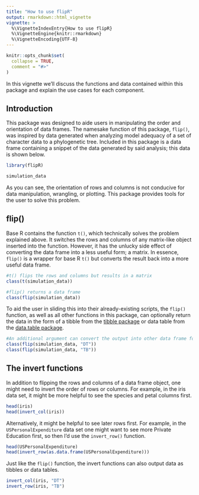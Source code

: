 ```yaml
---
title: "How to use flipR"
output: rmarkdown::html_vignette
vignette: >
  %\VignetteIndexEntry{How to use flipR}
  %\VignetteEngine{knitr::rmarkdown}
  %\VignetteEncoding{UTF-8}
---
```


```r
knitr::opts_chunk$set(
  collapse = TRUE,
  comment = "#>"
)
```

In this vignette we'll discuss the functions and data contained within this package
and explain the use cases for each component. 

## Introduction 

This package was designed to aide users in manipulating the order and orientation 
of data frames. The namesake function of this package, `flip()`, was inspired by data
generated when analyzing model adequacy of a set of character data to a phylogenetic
tree. Included in this package is a data frame containing a snippet of the data
generated by said analysis; this data is shown below. 

```r
library(flipR)

simulation_data
```

As you can see, the orientation of rows and columns is not conducive for data manipulation,
wrangling, or plotting. This package provides tools for the user to solve this problem.


## flip()

Base R contains the function `t()`, which technically solves the problem explained above.
It switches the rows and columns of any matrix-like object inserted into the function.
However, it has the unlucky side effect of converting the data frame into a less useful
form; a matrix. In essence, `flip()` is a wrapper for base R `t()` but converts the result 
back into a more useful data frame. 

```r
#t() flips the rows and columns but results in a matrix
class(t(simulation_data))

#flip() returns a data frame
class(flip(simulation_data))
```

To aid the user in sliding this into their already-existing scripts, the `flip()` function,
as well as all other functions in this package, can optionally return the data in the form of a 
tibble from the [tibble package](https://tibble.tidyverse.org/) or data table from the [data.table package](https://cran.r-project.org/web/packages/data.table/index.html). 

```r
#An additional argument can convert the output into other data frame forms
class(flip(simulation_data, "DT"))
class(flip(simulation_data, "TB"))
```

## The invert functions

In addition to flipping the rows and columns of a data frame object, one might need to
invert the order of rows or columns. For example, in the iris data set, it might be
more helpful to see the species and petal columns first. 

```r

head(iris)
head(invert_col(iris))
```

Alternatively, it might be helpful to see later rows first. For example, in the `USPersonalExpenditure`
data set one might want to see more Private Education first, so then I'd use the `invert_row()` function.

```r

head(USPersonalExpenditure)
head(invert_row(as.data.frame(USPersonalExpenditure)))
```

Just like the `flip()` function, the invert functions can also output data as tibbles or data tables.

```r
invert_col(iris, "DT")
invert_row(iris, "TB")
```

